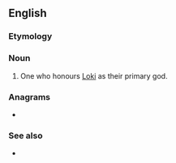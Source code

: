 ==English==

===Etymology===
{{suffix|en|Loki|an}}

===Noun===
{{en-noun}}

# {{lb|en|Germanic paganism}} One who honours [[Loki]] as their primary god.

===Anagrams===
* {{anagrams|en|a=aeklno|Ankole}}

===See also===
* {{l|en|Rokkatru}}